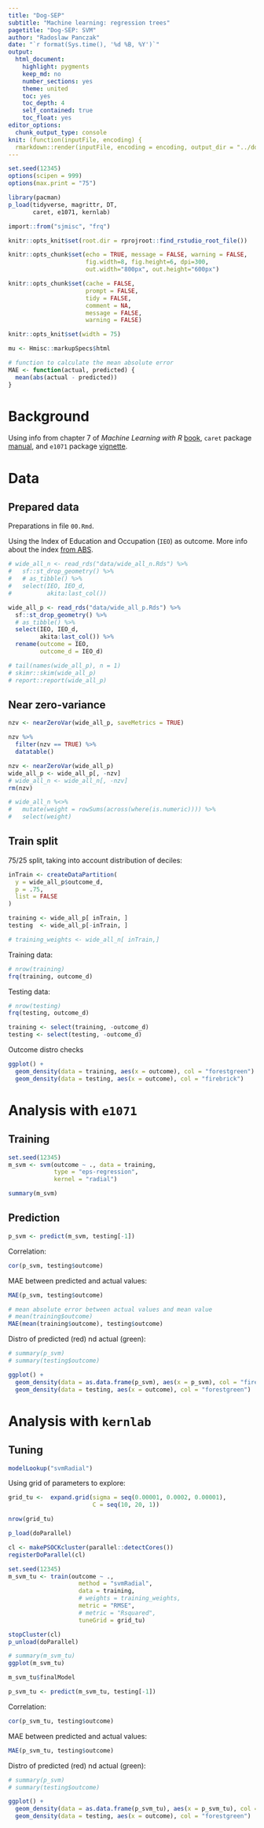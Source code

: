 ```yaml
---
title: "Dog-SEP"
subtitle: "Machine learning: regression trees"
pagetitle: "Dog-SEP: SVM"
author: "Radoslaw Panczak"
date: "`r format(Sys.time(), '%d %B, %Y')`"
output: 
  html_document: 
    highlight: pygments
    keep_md: no
    number_sections: yes
    theme: united
    toc: yes
    toc_depth: 4
    self_contained: true
    toc_float: yes
editor_options: 
  chunk_output_type: console
knit: (function(inputFile, encoding) {
  rmarkdown::render(inputFile, encoding = encoding, output_dir = "../docs") })
---
```


<!-- ------------------------------------------------------------ --> 

```r
set.seed(12345)
options(scipen = 999)
options(max.print = "75")

library(pacman)
p_load(tidyverse, magrittr, DT,
       caret, e1071, kernlab)

import::from("sjmisc", "frq")
```

```r
knitr::opts_knit$set(root.dir = rprojroot::find_rstudio_root_file())

knitr::opts_chunk$set(echo = TRUE, message = FALSE, warning = FALSE, 
                      fig.width=8, fig.height=6, dpi=300, 
                      out.width="800px", out.height="600px")

knitr::opts_chunk$set(cache = FALSE,
                      prompt = FALSE,
                      tidy = FALSE,
                      comment = NA,
                      message = FALSE,
                      warning = FALSE)

knitr::opts_knit$set(width = 75)

mu <- Hmisc::markupSpecs$html
```

```r
# function to calculate the mean absolute error
MAE <- function(actual, predicted) {
  mean(abs(actual - predicted))  
}
```

<!-- ------------------------------------------------------------ --> 

# Background 

Using info from chapter 7 of *Machine Learning with R* [book](https://www.packtpub.com/product/machine-learning-with-r-third-edition/9781788295864), `caret` package [manual](https://topepo.github.io/caret/index.html), and `e1071` package [vignette](https://cran.r-project.org/web/packages/e1071/).  

<!-- ------------------------------------------------------------ --> 

# Data 

## Prepared data

Preparations in file `00.Rmd`.  

Using the Index of Education and Occupation (`IEO`) as outcome. More info about the index [from ABS](https://www.abs.gov.au/ausstats/abs@.nsf/Lookup/by%20Subject/2033.0.55.001~2016~Main%20Features~IEO~22).  

```r
# wide_all_n <- read_rds("data/wide_all_n.Rds") %>% 
#   sf::st_drop_geometry() %>% 
#   # as_tibble() %>% 
#   select(IEO, IEO_d, 
#          akita:last_col())

wide_all_p <- read_rds("data/wide_all_p.Rds") %>% 
  sf::st_drop_geometry() %>% 
  # as_tibble() %>% 
  select(IEO, IEO_d, 
         akita:last_col()) %>% 
  rename(outcome = IEO,
         outcome_d = IEO_d)

# tail(names(wide_all_p), n = 1)
# skimr::skim(wide_all_p)
# report::report(wide_all_p)
```

## Near zero-variance 

```r
nzv <- nearZeroVar(wide_all_p, saveMetrics = TRUE)
```

```r
nzv %>% 
  filter(nzv == TRUE) %>% 
  datatable()
```

```r
nzv <- nearZeroVar(wide_all_p)
wide_all_p <- wide_all_p[, -nzv]
# wide_all_n <- wide_all_n[, -nzv]
rm(nzv)
```

```r
# wide_all_n %<>% 
#   mutate(weight = rowSums(across(where(is.numeric)))) %>% 
#   select(weight)
```

## Train split

75/25 split, taking into account distribution of deciles:    

```r
inTrain <- createDataPartition(
  y = wide_all_p$outcome_d,
  p = .75,
  list = FALSE
)

training <- wide_all_p[ inTrain, ]
testing  <- wide_all_p[-inTrain, ]

# training_weights <- wide_all_n[ inTrain,]
```

Training data:  

```r
# nrow(training)
frq(training, outcome_d)
```

Testing data:  

```r
# nrow(testing)
frq(testing, outcome_d)
```

```r
training <- select(training, -outcome_d)
testing <- select(testing, -outcome_d)
```

Outcome distro checks  

```r
ggplot() +
  geom_density(data = training, aes(x = outcome), col = "forestgreen") +
  geom_density(data = testing, aes(x = outcome), col = "firebrick") 
```

<!-- ------------------------------------------------------------ --> 

# Analysis with `e1071`

## Training 

```r
set.seed(12345)
m_svm <- svm(outcome ~ ., data = training,
             type = "eps-regression",
             kernel = "radial")
```

```r
summary(m_svm)
```

## Prediction

```r
p_svm <- predict(m_svm, testing[-1])
```

Correlation:  

```r
cor(p_svm, testing$outcome)
```

MAE between predicted and actual values:  

```r
MAE(p_svm, testing$outcome)
```

```r
# mean absolute error between actual values and mean value
# mean(training$outcome) 
MAE(mean(training$outcome), testing$outcome)
```

Distro of predicted (red) nd actual (green): 

```r
# summary(p_svm)
# summary(testing$outcome)

ggplot() +
  geom_density(data = as.data.frame(p_svm), aes(x = p_svm), col = "firebrick") +
  geom_density(data = testing, aes(x = outcome), col = "forestgreen") 
```

<!-- ------------------------------------------------------------ --> 

# Analysis with `kernlab`

## Tuning

```r
modelLookup("svmRadial")
```

Using grid of parameters to explore:  

```r
grid_tu <-  expand.grid(sigma = seq(0.00001, 0.0002, 0.00001),
                        C = seq(10, 20, 1))

nrow(grid_tu)
```

```r
p_load(doParallel)

cl <- makePSOCKcluster(parallel::detectCores())
registerDoParallel(cl)

set.seed(12345)
m_svm_tu <- train(outcome ~ .,
                    method = "svmRadial",
                    data = training,
                    # weights = training_weights, 
                    metric = "RMSE",
                    # metric = "Rsquared",
                    tuneGrid = grid_tu)

stopCluster(cl)
p_unload(doParallel)
```

```r
# summary(m_svm_tu)
ggplot(m_svm_tu)
```

```r
m_svm_tu$finalModel
```

```r
p_svm_tu <- predict(m_svm_tu, testing[-1])
```

Correlation:  

```r
cor(p_svm_tu, testing$outcome)
```

MAE between predicted and actual values:  

```r
MAE(p_svm_tu, testing$outcome)
```

Distro of predicted (red) nd actual (green): 

```r
# summary(p_svm)
# summary(testing$outcome)

ggplot() +
  geom_density(data = as.data.frame(p_svm_tu), aes(x = p_svm_tu), col = "firebrick") +
  geom_density(data = testing, aes(x = outcome), col = "forestgreen") 
```

